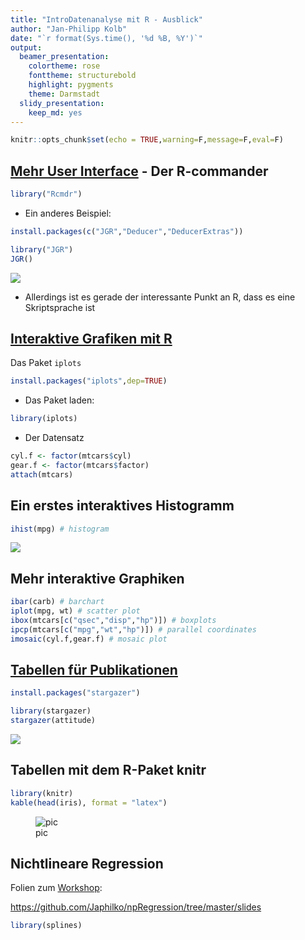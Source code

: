 ```yaml
---
title: "IntroDatenanalyse mit R - Ausblick"
author: "Jan-Philipp Kolb"
date: "`r format(Sys.time(), '%d %B, %Y')`"
output: 
  beamer_presentation: 
    colortheme: rose
    fonttheme: structurebold
    highlight: pygments
    theme: Darmstadt
  slidy_presentation: 
    keep_md: yes
---
```



```r
knitr::opts_chunk$set(echo = TRUE,warning=F,message=F,eval=F)
```

## [Mehr User Interface](http://www.linuxlinks.com/article/20110306113701179/GUIsforR.html) - Der R-commander

```r
library("Rcmdr")
```

- Ein anderes Beispiel:

```r
install.packages(c("JGR","Deducer","DeducerExtras"))
```

```r
library("JGR")
JGR()
```

![](figure/Jaguar.PNG)

- Allerdings ist es gerade der interessante Punkt an R, dass es eine Skriptsprache ist

<!--
![pic](http://1.f.ix.de/imagine/swvz-programme/EDRGMX5wp6SR4pvMwUnHittNACM/content/R-Commander.jpg)
-->


## [Interaktive Grafiken mit R](http://www.statmethods.net/advgraphs/interactive.html)

Das Paket `iplots`

```r
install.packages("iplots",dep=TRUE)
```

- Das Paket laden:

```r
library(iplots)
```

- Der Datensatz

```r
cyl.f <- factor(mtcars$cyl)
gear.f <- factor(mtcars$factor)
attach(mtcars)
```

## Ein erstes interaktives Histogramm

```r
ihist(mpg) # histogram
```

![](figure/ihist.PNG)

## Mehr interaktive Graphiken

```r
ibar(carb) # barchart
iplot(mpg, wt) # scatter plot
ibox(mtcars[c("qsec","disp","hp")]) # boxplots
ipcp(mtcars[c("mpg","wt","hp")]) # parallel coordinates
imosaic(cyl.f,gear.f) # mosaic plot 
```


## [Tabellen für Publikationen](https://www.r-statistics.com/2013/01/stargazer-package-for-beautiful-latex-tables-from-r-statistical-models-output/)

```r
install.packages("stargazer")
```


```r
library(stargazer)
stargazer(attitude)
```

![](https://i2.wp.com/www.r-statistics.com/wp-content/uploads/2013/01/stargazer_summ_stat.jpg?w=561)

<!--
![pic](http://i1.wp.com/www.r-statistics.com/wp-content/uploads/2013/01/stargazer_regression.jpg?zoom=1.5&resize=448%2C518)
-->

## Tabellen mit dem R-Paket knitr

```r
library(knitr)
kable(head(iris), format = "latex")
```

![pic](http://i.stack.imgur.com/OaHkm.png)

## Nichtlineare Regression

Folien zum [Workshop](https://github.com/Japhilko/npRegression/tree/master/slides):

<https://github.com/Japhilko/npRegression/tree/master/slides>

```r
library(splines)
```


